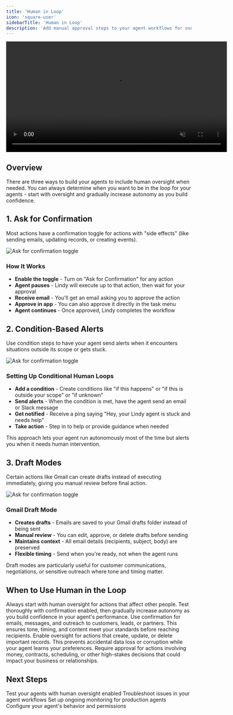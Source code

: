 ```yaml
---
title: 'Human in Loop'
icon: 'square-user'
sidebarTitle: 'Human in Loop'
description: 'Add manual approval steps to your agent workflows for oversight and control over critical actions'
---
```


<div style={{ display: 'flex', justifyContent: 'center', margin: '2rem 0' }}>
  <div className="video-card">
    <video
      src="https://lindy-docs-content.nyc3.digitaloceanspaces.com/Human%20in%20Loop.mp4"
      width="600"
      autoPlay
      muted
      loop
      playsInline
      style={{ display: 'block', width: '100%', borderRadius: '16px' }}
    />
  </div>
</div>

## Overview

There are three ways to build your agents to include human oversight when needed. You can always determine when you want to be in the loop for your agents - start with oversight and gradually increase autonomy as you build confidence.

## 1. Ask for Confirmation

Most actions have a confirmation toggle for actions with "side effects" (like sending emails, updating records, or creating events).

<Frame>
  <img src="/lindy-brand-assets/human-in-loop-ask-confirmation.png" alt="Ask for confirmation toggle" />
</Frame>

### How It Works
- **Enable the toggle** - Turn on "Ask for Confirmation" for any action
- **Agent pauses** - Lindy will execute up to that action, then wait for your approval
- **Receive email** - You'll get an email asking you to approve the action
- **Approve in app** - You can also approve it directly in the task menu
- **Agent continues** - Once approved, Lindy completes the workflow

## 2. Condition-Based Alerts

Use condition steps to have your agent send alerts when it encounters situations outside its scope or gets stuck.

<Frame>
  <img src="/lindy-brand-assets/human-in-loop-condition.png" alt="Ask for confirmation toggle" />
</Frame>

### Setting Up Conditional Human Loops
- **Add a condition** - Create conditions like "if this happens" or "if this is outside your scope" or "if unknown"
- **Send alerts** - When the condition is met, have the agent send an email or Slack message
- **Get notified** - Receive a ping saying "Hey, your Lindy agent is stuck and needs help"
- **Take action** - Step in to help or provide guidance when needed

This approach lets your agent run autonomously most of the time but alerts you when it needs human intervention.

## 3. Draft Modes

Certain actions like Gmail can create drafts instead of executing immediately, giving you manual review before final action.

<Frame>
  <img src="/lindy-brand-assets/human-in-loop-draft.png" alt="Ask for confirmation toggle" />
</Frame>

### Gmail Draft Mode
- **Creates drafts** - Emails are saved to your Gmail drafts folder instead of being sent
- **Manual review** - You can edit, approve, or delete drafts before sending
- **Maintains context** - All email details (recipients, subject, body) are preserved
- **Flexible timing** - Send when you're ready, not when the agent runs

<Tip>
Draft modes are particularly useful for customer communications, negotiations, or sensitive outreach where tone and timing matter.
</Tip>

## When to Use Human in the Loop

<AccordionGroup>
  <Accordion title="Starting New Agents">
    Always start with human oversight for actions that affect other people. Test thoroughly with confirmation enabled, then gradually increase autonomy as you build confidence in your agent's performance.
  </Accordion>

  <Accordion title="External Communications">
    Use confirmation for emails, messages, and outreach to customers, leads, or partners. This ensures tone, timing, and content meet your standards before reaching recipients.
  </Accordion>

  <Accordion title="Data Modifications">
    Enable oversight for actions that create, update, or delete important records. This prevents accidental data loss or corruption while your agent learns your preferences.
  </Accordion>

  <Accordion title="High-Value Decisions">
    Require approval for actions involving money, contracts, scheduling, or other high-stakes decisions that could impact your business or relationships.
  </Accordion>
</AccordionGroup>

## Next Steps

<CardGroup cols={2}>
  <Card title="Test Panel" icon="play" href="/testing/test-panel">
    Test your agents with human oversight enabled
  </Card>
  
  <Card title="Debugging" icon="bug" href="/testing/debugging">
    Troubleshoot issues in your agent workflows
  </Card>
  
  <Card title="Monitoring Your Agents" icon="chart-line" href="/testing/monitoring-your-agents">
    Set up ongoing monitoring for production agents
  </Card>
  
  <Card title="Agent Settings" icon="gear" href="/building-agents/agent-basics/agent-settings">
    Configure your agent's behavior and permissions
  </Card>
</CardGroup>